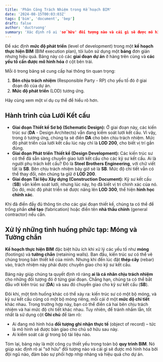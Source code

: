 ```yaml
---
title: 'Phân Công Trách Nhiệm trong Kế hoạch BIM'
date: '2024-08-15T00:03:03Z'
tags: ['bim', 'document', 'bep']
draft: false
author: 'ductruong'
summary: 'Xác định rõ ai 'sở hữu' đối tượng nào và cái gì sẽ được mô hình hóa bởi đội ngũ nào, đảm bảo sự phối hợp nhịp nhàng và hiệu quả cho dự án.'
---
```


Để xác định **mức độ phát triển** (level of development) trong một **kế hoạch thực hiện BIM** (BIM execution plan), tôi luôn sử dụng một **bảng** đơn giản nhưng hiệu quả. Bảng này có các **giai đoạn dự án** ở hàng trên cùng và **các yếu tố cần được mô hình hóa** ở cột bên trái.

Mỗi ô trong bảng sẽ cung cấp hai thông tin quan trọng:

1. **Bên chịu trách nhiệm** (Responsible Party - RP) cho yếu tố đó ở giai đoạn đó của dự án.
2. **Mức độ phát triển** (LOD) tương ứng.

Hãy cùng xem một ví dụ cụ thể để hiểu rõ hơn.

<TOCInline toc={props.toc} exclude="" />

## Hành trình của Lưới Kết cấu

- **Giai đoạn Thiết kế Sơ bộ (Schematic Design):** Ở giai đoạn này, các kiến trúc sư (**DA** - Design Architects) vẫn đang kiểm soát lưới kết cấu. Vì vậy, trong ô tương ứng, chúng ta sẽ điền **DA** cho bên chịu trách nhiệm. Mức độ phát triển của lưới kết cấu lúc này chỉ là **LOD 200**, cho biết vị trí gần đúng.
- **Giai đoạn Phát triển Thiết kế (Design Development):** Các kiến trúc sư có thể đã sẵn sàng chuyển giao lưới kết cấu cho các kỹ sư kết cấu. Ai là người phụ trách kết cấu? Đó là **Steel Brothers Engineering**, với chữ viết tắt là **SB**. Bên chịu trách nhiệm bây giờ sẽ là **SB**. Mức độ chi tiết vẫn có thể thay đổi, nên chúng ta giữ ở **LOD 200**.
- **Giai đoạn Tài liệu Xây dựng (Construction Document):** Kỹ sư kết cấu (**SB**) vẫn kiểm soát lưới, nhưng lúc này, họ đã biết vị trí chính xác của nó. Do đó, mức độ phát triển sẽ được nâng lên **LOD 300**, thể hiện **hình học chính xác**.

Khi đã điền đầy đủ thông tin cho các giai đoạn thiết kế, chúng ta có thể để trống phần **chế tạo** (fabrication) hoặc điền tên **nhà thầu chính** (general contractor) nếu cần.

## Xử lý những tình huống phức tạp: Móng và Tường chắn

**Kế hoạch thực hiện BIM** đặc biệt hữu ích khi xử lý các yếu tố như **móng** (footings) và **tường chắn** (retaining walls). Ban đầu, kiến trúc sư có thể vẽ chúng trong bản thiết kế của mình. Nhưng khi đến lúc đặt **thép cây** (rebar) vào, trách nhiệm này phải được chuyển giao cho kỹ sư kết cấu.

Bảng này giúp chúng ta quyết định rõ ràng **ai là cá nhân chịu trách nhiệm** cho những đối tượng đó ở từng giai đoạn. Chẳng hạn, chúng ta có thể bắt đầu với kiến trúc sư (**DA**) và sau đó chuyển giao cho kỹ sư kết cấu (**SB**).

Đôi khi, một tình huống khác có thể xảy ra: kiến trúc sư có một bộ móng, và kỹ sư kết cấu cũng có một bộ móng riêng, mỗi cái ở một **mức độ chi tiết** khác nhau. Trong trường hợp này, bạn có thể điền cả hai bên chịu trách nhiệm và hai mức độ chi tiết khác nhau. Tuy nhiên, để tránh nhầm lẫn, tốt nhất là sử dụng cột **Ghi chú** để làm rõ:

- Ai đang mô hình hóa **đối tượng ghi nhận thực tế** (object of record) – tức là mô hình sẽ được bàn giao cho chủ sở hữu sau này.
- Ai kiểm soát cái gì trong bộ tài liệu nào.

Tóm lại, bảng này là một công cụ thiết yếu trong toàn bộ **quy trình BIM**. Nó giúp xác định rõ ai "sở hữu" đối tượng nào và cái gì sẽ được mô hình hóa bởi đội ngũ nào, đảm bảo sự phối hợp nhịp nhàng và hiệu quả cho dự án.
